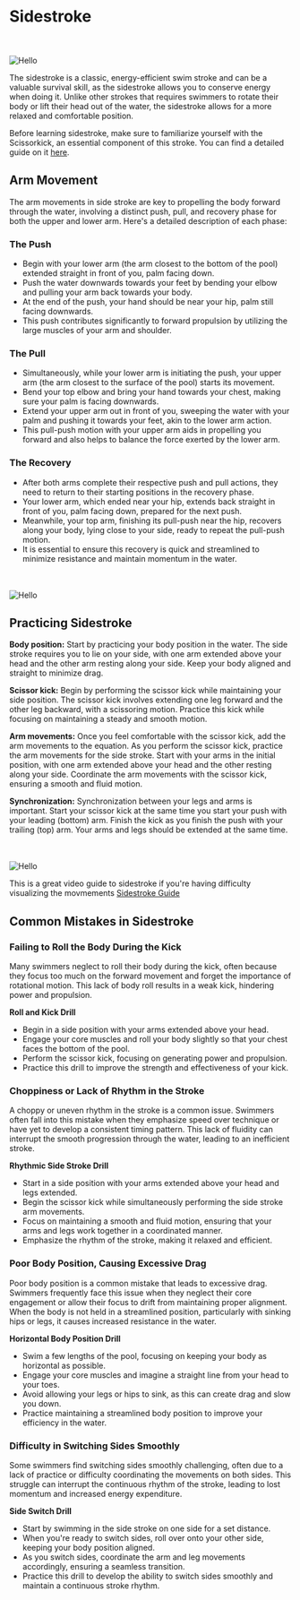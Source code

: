 
# Sidestroke

<br></br>
<Image src="/images/sidestroke2.jpg" alt="Hello" width={600} height={600} />

The sidestroke is a classic, energy-efficient swim stroke and can be a valuable survival skill, as the sidestroke allows you to conserve energy when doing it. Unlike other strokes that requires swimmers to rotate their body or lift their head out of the water, the sidestroke allows for a more relaxed and comfortable position. 

Before learning sidestroke, make sure to familiarize yourself with the Scissorkick, an essential component of this stroke. You can find a detailed guide on it [here](../../../guide/basicskills/scissorkick.mdx).

## Arm Movement

The arm movements in side stroke are key to propelling the body forward through the water, involving a distinct push, pull, and recovery phase for both the upper and lower arm. Here's a detailed description of each phase:

### The Push

- Begin with your lower arm (the arm closest to the bottom of the pool) extended straight in front of you, palm facing down.
- Push the water downwards towards your feet by bending your elbow and pulling your arm back towards your body. 
- At the end of the push, your hand should be near your hip, palm still facing downwards.
- This push contributes significantly to forward propulsion by utilizing the large muscles of your arm and shoulder.

### The Pull

- Simultaneously, while your lower arm is initiating the push, your upper arm (the arm closest to the surface of the pool) starts its movement.
- Bend your top elbow and bring your hand towards your chest, making sure your palm is facing downwards.
- Extend your upper arm out in front of you, sweeping the water with your palm and pushing it towards your feet, akin to the lower arm action.
- This pull-push motion with your upper arm aids in propelling you forward and also helps to balance the force exerted by the lower arm.

### The Recovery

- After both arms complete their respective push and pull actions, they need to return to their starting positions in the recovery phase.
- Your lower arm, which ended near your hip, extends back straight in front of you, palm facing down, prepared for the next push.
- Meanwhile, your top arm, finishing its pull-push near the hip, recovers along your body, lying close to your side, ready to repeat the pull-push motion.
- It is essential to ensure this recovery is quick and streamlined to minimize resistance and maintain momentum in the water.

<br></br>
<Image src="/images/sideguide.gif" alt="Hello" width={600} height={600} />

## Practicing Sidestroke

**Body position:** Start by practicing your body position in the water. The side stroke requires you to lie on your side, with one arm extended above your head and the other arm resting along your side. Keep your body aligned and straight to minimize drag.

**Scissor kick:** Begin by performing the scissor kick while maintaining your side position. The scissor kick involves extending one leg forward and the other leg backward, with a scissoring motion. Practice this kick while focusing on maintaining a steady and smooth motion.

**Arm movements:** Once you feel comfortable with the scissor kick, add the arm movements to the equation. As you perform the scissor kick, practice the arm movements for the side stroke. Start with your arms in the initial position, with one arm extended above your head and the other resting along your side. Coordinate the arm movements with the scissor kick, ensuring a smooth and fluid motion.

**Synchronization:**
Synchronization between your legs and arms is important. Start your scissor kick at the same time you start your push with your leading (bottom) arm. Finish the kick as you finish the push with your trailing (top) arm. Your arms and legs should be extended at the same time.

<br></br>
<Image src="/images/sidestroke.jpg" alt="Hello" width={600} height={600} />

This is a great video guide to sidestroke if you're having difficulty visualizing the movmements [Sidestroke Guide](https://www.youtube.com/watch?v=heKKhNBHp98)

## Common Mistakes in Sidestroke

### Failing to Roll the Body During the Kick

Many swimmers neglect to roll their body during the kick, often because they focus too much on the forward movement and forget the importance of rotational motion. This lack of body roll results in a weak kick, hindering power and propulsion.

**Roll and Kick Drill** 

- Begin in a side position with your arms extended above your head.
- Engage your core muscles and roll your body slightly so that your chest faces the bottom of the pool.
- Perform the scissor kick, focusing on generating power and propulsion.
- Practice this drill to improve the strength and effectiveness of your kick.

### Choppiness or Lack of Rhythm in the Stroke

A choppy or uneven rhythm in the stroke is a common issue. Swimmers often fall into this mistake when they emphasize speed over technique or have yet to develop a consistent timing pattern. This lack of fluidity can interrupt the smooth progression through the water, leading to an inefficient stroke.

**Rhythmic Side Stroke Drill** 

- Start in a side position with your arms extended above your head and legs extended.
- Begin the scissor kick while simultaneously performing the side stroke arm movements.
- Focus on maintaining a smooth and fluid motion, ensuring that your arms and legs work together in a coordinated manner.
- Emphasize the rhythm of the stroke, making it relaxed and efficient.

### Poor Body Position, Causing Excessive Drag

Poor body position is a common mistake that leads to excessive drag. Swimmers frequently face this issue when they neglect their core engagement or allow their focus to drift from maintaining proper alignment. When the body is not held in a streamlined position, particularly with sinking hips or legs, it causes increased resistance in the water.

**Horizontal Body Position Drill** 

- Swim a few lengths of the pool, focusing on keeping your body as horizontal as possible.
- Engage your core muscles and imagine a straight line from your head to your toes.
- Avoid allowing your legs or hips to sink, as this can create drag and slow you down.
- Practice maintaining a streamlined body position to improve your efficiency in the water.

### Difficulty in Switching Sides Smoothly

Some swimmers find switching sides smoothly challenging, often due to a lack of practice or difficulty coordinating the movements on both sides. This struggle can interrupt the continuous rhythm of the stroke, leading to lost momentum and increased energy expenditure.

**Side Switch Drill**

- Start by swimming in the side stroke on one side for a set distance.
- When you're ready to switch sides, roll over onto your other side, keeping your body position aligned.
- As you switch sides, coordinate the arm and leg movements accordingly, ensuring a seamless transition.
- Practice this drill to develop the ability to switch sides smoothly and maintain a continuous stroke rhythm.

